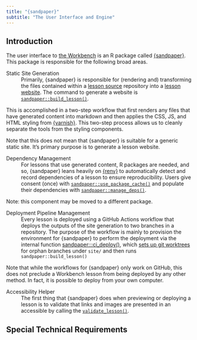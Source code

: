 ```yaml
---
title: "{sandpaper}"
subtitle: "The User Interface and Engine"
---
```


## Introduction

The user interface to [the Workbench](../reference.html#workbench) is an R
package called [{sandpaper}](../reference.html#sandpaper). This package is
responsible for the following broad areas.

Static Site Generation
: Primarily, {sandpaper} is responsible for (rendering and) transforming the
  files contained within a [lesson source](../reference.html#lesson-source)
  repository into a [lesson website](../reference.html#lesson-website). The
  command to generate a website is [`sandpaper::build_lesson()`](https://carpentries.github.io/sandpaper/reference/build_lesson.html).

  This is accomplished in a two-step workflow that first renders any files that
  have generated content into markdown and then applies the CSS, JS, and HTML
  styling from [{varnish}](../reference.html#varnish). This two-step process
  allows us to cleanly separate the tools from the styling components.

  Note that this does not mean that {sandpaper} is suitable for a generic static
  site. It's primary purpose is to generate a lesson website.

Dependency Management
: For lessons that use generated content, R packages are needed, and so,
  {sandpaper} leans heavily on [{renv}](https://rstudio.github.io/renv 
  "A dependency management toolkit for R") to automatically detect and record
  dependencies of a lesson to ensure reproducibility. Users give consent (once)
  with [`sandpaper::use_package_cache()`](https://carpentries.github.io/sandpaper/reference/package_cache.html)
  and populate their dependencies with [`sandpaper::manage_deps()`](https://carpentries.github.io/sandpaper/reference/dependency_management.html).

  Note: this component may be moved to a different package.

Deployment Pipeline Management
: Every lesson is deployed using a GitHub Actions workflow that deploys the
  outputs of the site generation to two branches in a repository. The purpose of
  the workflow is mainly to provision the environment for {sandpaper} to perform
  the deployment via the internal function
  [sandpaper:::ci_deploy()](https://carpentries.github.io/sandpaper/reference/ci_deploy.html),
  which [sets up git
  worktrees](https://carpentries.github.io/sandpaper/reference/git_worktree_setup.html)
  for orphan branches under `site/` and then runs `sandpaper::build_lesson()`

  Note that while the workflows for {sandpaper} only work on GitHub, this does
  not preclude a Workbench lesson from being deployed by any other method. In
  fact, it is possible to deploy from your own computer. 

Accessibility Helper
: The first thing that {sandpaper} does when previewing or deploying a lesson is
  to validate that links and images are presented in an accessible by calling
  the [`validate_lesson()`](https://carpentries.github.io/sandpaper/reference/validate_lesson.html).

## Special Technical Requirements


